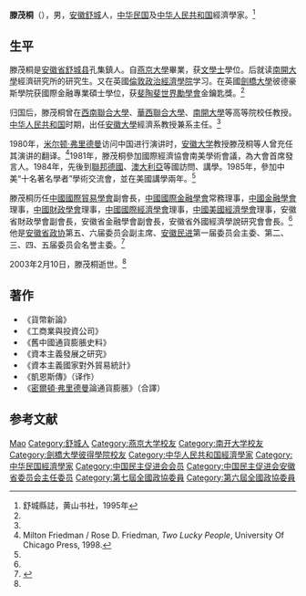 '''滕茂桐'''（{{bd|1914年||2003年|2月10日|catIdx=Teng滕茂桐}}），男，[[安徽省|安徽]][[舒城县|舒城]]人，[[中华民国|中华民国]]及[[中华人民共和国|中华人民共和国]]經濟學家。<ref name=shu>舒城縣誌，黄山书社，1995年</ref>

== 生平 ==
滕茂桐是[[安徽省|安徽省]][[舒城县|舒城县]]孔集鎮人。自[[燕京大學|燕京大學]]畢業，获[[文學士|文學士]]學位。后就读[[南開大學|南開大學]]經濟研究所的研究生。又在英國[[倫敦政治經濟學院|倫敦政治經濟學院]]学习。在英國[[劍橋大學|劍橋大學]]彼德豪斯學院获國際金融專業碩士學位，获[[斐陶斐世界勵學會|斐陶斐世界勵學會]]金鑰匙獎。<ref name=shu/>

归国后，滕茂桐曾在[[西南聯合大學|西南聯合大學]]、[[華西聯合大學|華西聯合大學]]、[[南開大學|南開大學]]等高等院校任教授。[[中华人民共和国|中华人民共和国]]时期，出任[[安徽大學|安徽大學]]經濟系教授兼系主任。<ref name=shu/>

1980年，[[米尔顿·弗里德曼|米尔顿·弗里德曼]]访问中国进行演讲时，[[安徽大学|安徽大学]]教授滕茂桐等人曾充任其演讲的翻译。<ref name=milton>Milton Friedman / Rose D. Friedman, ''Two Lucky People'', University Of Chicago Press, 1998.</ref>1981年，滕茂桐參加國際經濟協會南美學術會議，為大會首席發言人。1984年，先後到[[聯邦德國|聯邦德國]]、[[澳大利亞|澳大利亞]]等國訪問、講學。1985年，參加中美“十名著名學者”學術交流會，並在美國講學兩年。<ref name=shu/>

滕茂桐历任[[中國國際貿易學會|中國國際貿易學會]]副會長，[[中國國際金融學會|中國國際金融學會]]常務理事，[[中國金融學會|中國金融學會]]理事，[[中國財政學會|中國財政學會]]理事，[[中國國際經濟學會|中國國際經濟學會]]理事，[[中國美國經濟學會|中國美國經濟學會]]理事，安徽省財政學會副會長，安徽省金融學會副會長，安徽省外國經濟學說研究會會長。<ref name=shu/>他是[[安徽省政协|安徽省政协]]第五、六届委员会副主席、[[安徽民进|安徽民进]]第一届委员会主委、第二、三、四、五届委员会名誉主委。<ref name=ahmj>{{Cite web |url=http://www.ahmj.org.cn/Newslist.asp?Tid=15&Id=402 |title=2003年安徽民进大事记，中国民主促进会安徽省委员会，2009-07-22 |access-date=2013-07-08 |archive-date=2019-08-12 |archive-url=https://web.archive.org/web/20190812024403/http://www.ahmj.org.cn/Newslist.asp?Tid=15&Id=402 |dead-url=no }}</ref>

2003年2月10日，滕茂桐逝世。<ref name=ahmj/>

== 著作 ==
*《貨幣新論》
*《工商業與投資公司》
*《舊中國通貨膨脹史料》
*《資本主義發展之研究》
*《資本主義國家對外貿易統計》
*《凱恩斯傳》（译作）
*《[[米尔顿·弗里德曼|密爾頓·弗里德曼]]論通貨膨脹》（合譯）

== 参考文献 ==
{{reflist}}

{{Authority control}}
{{DEFAULTSORT:Teng滕}}
[[Category:滕姓|Mao]]
[[Category:舒城人|Category:舒城人]]
[[Category:燕京大学校友|Category:燕京大学校友]]
[[Category:南开大学校友|Category:南开大学校友]]
[[Category:劍橋大學彼得學院校友|Category:劍橋大學彼得學院校友]]
[[Category:中华人民共和国經濟學家|Category:中华人民共和国經濟學家]]
[[Category:中华民国經濟學家|Category:中华民国經濟學家]]
[[Category:中国民主促进会会员|Category:中国民主促进会会员]]
[[Category:中国民主促进会安徽省委员会主任委员|Category:中国民主促进会安徽省委员会主任委员]]
[[Category:第七屆全國政協委員|Category:第七屆全國政協委員]]
[[Category:第六屆全國政協委員|Category:第六屆全國政協委員]]